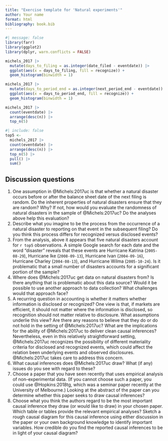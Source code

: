 ```yaml
---
title: "Exercise template for 'Natural experiments'"
author: Your name
format: html
bibliography: book.bib
---
```


```r
#| message: false
library(farr)
library(ggplot2)
library(dplyr, warn.conflicts = FALSE)
```

```r
michels_2017 |> 
  mutate(days_to_filing = as.integer(date_filed - eventdate)) |>
  ggplot(aes(x = days_to_filing, fill = recognize)) + 
  geom_histogram(binwidth = 1) 
```

```r
michels_2017 |> 
  mutate(days_to_period_end = as.integer(next_period_end - eventdate)) |>
  ggplot(aes(x = days_to_period_end, fill = recognize)) + 
  geom_histogram(binwidth = 1)
```

```r
michels_2017 |> 
  count(eventdate) |>
  arrange(desc(n)) |>
  top_n(5)
```

```r
#| include: false
top5 <-
  michels_2017 |> 
  count(eventdate) |>
  arrange(desc(n)) |>
  top_n(5) |>
  pull() |>
  sum()
```

## Discussion questions

1. One assumption in @Michels:2017uc is that whether a natural disaster occurs before or after the balance sheet date of the next filing is random.
Do the inherent properties of natural disasters ensure that they are random?
Why?
If not, how would you evaluate the randomness of natural disasters in the sample of @Michels:2017uc?
Do the analyses above help this evaluation?
2. Describe what you imagine to be the process from the occurrence of a natural disaster to reporting on that event in the subsequent filing? Do you think this process differs for recognized versus disclosed events?
3. From the analysis, above it appears that five natural disasters account for `r top5` observations. 
A simple Google search for each date and the word "disaster" reveals that these events are Hurricane Katrina (`2005-08-29`), Hurricane Ike (`2008-09-13`), Hurricane Ivan (`2004-09-16`), Hurricane Charley (`2004-08-13`), and Hurricane Wilma (`2005-10-24`).
Is it problematic that a small number of disasters accounts for a significant portion of the sample?
3. Where does @Michels:2017uc get data on natural disasters from?
Is there anything that is problematic about this data source?
Would it be possible to use another approach to data collection?
What challenges would that approach face?
4. A recurring question in accounting is whether it matters whether information is disclosed or recognized? 
One view is that, if markets are efficient, it should not matter where the information is disclosed, so recognition should not matter relative to disclosure.
What assumptions underlie this view?
Are there any reasons to believe that they do or do not hold in the setting of @Michels:2017uc?
What are the implications for the ability of @Michels:2017uc to deliver clean causal inferences?
Nevertheless, even in this relatively straightforward setting, @Michels:2017uc recognizes the possibility of different materiality criteria for disclosed and recognized events, which could affect the relation been underlying events and observed disclosures. 
@Michels:2017uc takes care to address this concern.
5. What causal inferences does @Michels:2017uc draw?
What (if any) issues do you see with regard to these?
6. Choose a paper that you have seen recently that uses empirical analysis of non-experimental data.
(If you cannot choose such a paper, you could use @Hopkins:2018tg, which was a seminar paper recently at the University of Melbourne.)
Looking at the abstract of the paper can you determine whether this paper seeks to draw causal inferences?
7. Choose what you think the authors regard to be the most important causal inference they draw (or would like to draw) in your chosen paper. 
Which table or tables provide the relevant empirical analyses?
Sketch a rough causal diagram for this causal inference using either discussion in the paper or your own background knowledge to identify important variables.
How credible do you find the reported causal inferences to be in light of your causal diagram?
